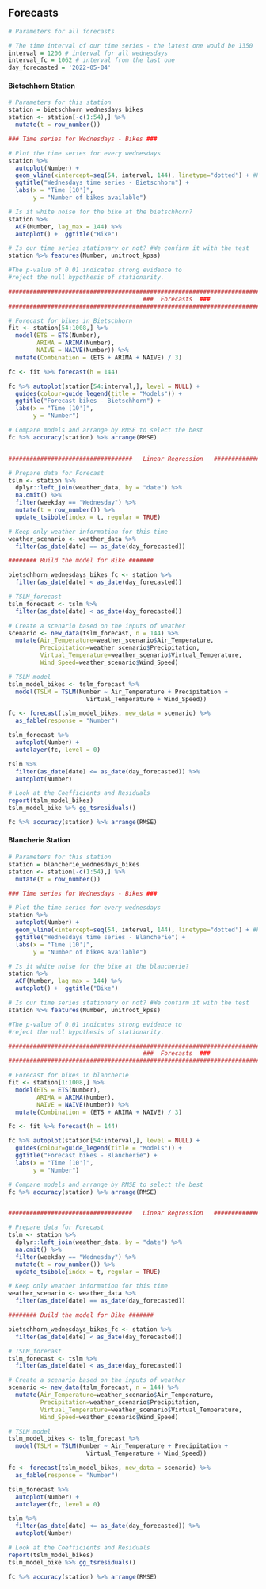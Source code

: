 ## **Forecasts**

```r
# Parameters for all forecasts

# The time interval of our time series - the latest one would be 1350
interval = 1206 # interval for all wednesdays
interval_fc = 1062 # interval from the last one
day_forecasted = '2022-05-04'
```

#### **Bietschhorn Station**

```r
# Parameters for this station
station = bietschhorn_wednesdays_bikes
station <- station[-c(1:54),] %>% 
  mutate(t = row_number())
```

```r
### Time series for Wednesdays - Bikes ###

# Plot the time series for every wednesdays
station %>% 
  autoplot(Number) +
  geom_vline(xintercept=seq(54, interval, 144), linetype="dotted") + #Per day
  ggtitle("Wednesdays time series - Bietschhorn") +
  labs(x = "Time [10']",
       y = "Number of bikes available")
```

```r
# Is it white noise for the bike at the bietschhorn? 
station %>% 
  ACF(Number, lag_max = 144) %>% 
  autoplot() +  ggtitle("Bike")

# Is our time series stationary or not? #We confirm it with the test
station %>% features(Number, unitroot_kpss) 

#The p-value of 0.01 indicates strong evidence to 
#reject the null hypothesis of stationarity.
```

```r
############################################################################################
                                      ###  Forecasts  ###
############################################################################################

# Forecast for bikes in Bietschhorn
fit <- station[54:1008,] %>%
  model(ETS = ETS(Number),
        ARIMA = ARIMA(Number),
        NAIVE = NAIVE(Number)) %>%
  mutate(Combination = (ETS + ARIMA + NAIVE) / 3)

fc <- fit %>% forecast(h = 144)

fc %>% autoplot(station[54:interval,], level = NULL) +
  guides(colour=guide_legend(title = "Models")) +
  ggtitle("Forecast bikes - Bietschhorn") +
  labs(x = "Time [10']",
       y = "Number") 

# Compare models and arrange by RMSE to select the best
fc %>% accuracy(station) %>% arrange(RMSE)


###################################   Linear Regression   ###############################

# Prepare data for Forecast
tslm <- station %>%
  dplyr::left_join(weather_data, by = "date") %>%
  na.omit() %>%
  filter(weekday == "Wednesday") %>%
  mutate(t = row_number()) %>% 
  update_tsibble(index = t, regular = TRUE)

# Keep only weather information for this time
weather_scenario <- weather_data %>% 
  filter(as_date(date) == as_date(day_forecasted))

######## Build the model for Bike #######

bietschhorn_wednesdays_bikes_fc <- station %>% 
  filter(as_date(date) < as_date(day_forecasted))

# TSLM_forecast
tslm_forecast <- tslm %>% 
  filter(as_date(date) < as_date(day_forecasted))

# Create a scenario based on the inputs of weather
scenario <- new_data(tslm_forecast, n = 144) %>% 
  mutate(Air_Temperature=weather_scenario$Air_Temperature,
         Precipitation=weather_scenario$Precipitation,
         Virtual_Temperature=weather_scenario$Virtual_Temperature,
         Wind_Speed=weather_scenario$Wind_Speed)

# TSLM model
tslm_model_bikes <- tslm_forecast %>% 
  model(TSLM = TSLM(Number ~ Air_Temperature + Precipitation +
                      Virtual_Temperature + Wind_Speed))

fc <- forecast(tslm_model_bikes, new_data = scenario) %>% 
  as_fable(response = "Number")

tslm_forecast %>% 
  autoplot(Number) +
  autolayer(fc, level = 0)

tslm %>% 
  filter(as_date(date) <= as_date(day_forecasted)) %>% 
  autoplot(Number)

# Look at the Coefficients and Residuals
report(tslm_model_bikes)
tslm_model_bike %>% gg_tsresiduals()

fc %>% accuracy(station) %>% arrange(RMSE)
```

#### **Blancherie Station**

```r
# Parameters for this station
station = blancherie_wednesdays_bikes
station <- station[-c(1:54),] %>% 
  mutate(t = row_number())
```

```r
### Time series for Wednesdays - Bikes ###

# Plot the time series for every wednesdays
station %>% 
  autoplot(Number) +
  geom_vline(xintercept=seq(54, interval, 144), linetype="dotted") + #Per day
  ggtitle("Wednesdays time series - Blancherie") +
  labs(x = "Time [10']",
       y = "Number of bikes available")
```

```r
# Is it white noise for the bike at the blancherie? 
station %>% 
  ACF(Number, lag_max = 144) %>% 
  autoplot() +  ggtitle("Bike")

# Is our time series stationary or not? #We confirm it with the test
station %>% features(Number, unitroot_kpss) 

#The p-value of 0.01 indicates strong evidence to 
#reject the null hypothesis of stationarity.
```

```r
############################################################################################
                                      ###  Forecasts  ###
############################################################################################

# Forecast for bikes in blancherie
fit <- station[1:1008,] %>%
  model(ETS = ETS(Number),
        ARIMA = ARIMA(Number),
        NAIVE = NAIVE(Number)) %>%
  mutate(Combination = (ETS + ARIMA + NAIVE) / 3)

fc <- fit %>% forecast(h = 144)

fc %>% autoplot(station[54:interval,], level = NULL) +
  guides(colour=guide_legend(title = "Models")) +
  ggtitle("Forecast bikes - Blancherie") +
  labs(x = "Time [10']",
       y = "Number") 

# Compare models and arrange by RMSE to select the best
fc %>% accuracy(station) %>% arrange(RMSE)


###################################   Linear Regression   ###############################

# Prepare data for Forecast
tslm <- station %>%
  dplyr::left_join(weather_data, by = "date") %>%
  na.omit() %>%
  filter(weekday == "Wednesday") %>%
  mutate(t = row_number()) %>% 
  update_tsibble(index = t, regular = TRUE)

# Keep only weather information for this time
weather_scenario <- weather_data %>% 
  filter(as_date(date) == as_date(day_forecasted))

######## Build the model for Bike #######

bietschhorn_wednesdays_bikes_fc <- station %>% 
  filter(as_date(date) < as_date(day_forecasted))

# TSLM_forecast
tslm_forecast <- tslm %>% 
  filter(as_date(date) < as_date(day_forecasted))

# Create a scenario based on the inputs of weather
scenario <- new_data(tslm_forecast, n = 144) %>% 
  mutate(Air_Temperature=weather_scenario$Air_Temperature,
         Precipitation=weather_scenario$Precipitation,
         Virtual_Temperature=weather_scenario$Virtual_Temperature,
         Wind_Speed=weather_scenario$Wind_Speed)

# TSLM model
tslm_model_bikes <- tslm_forecast %>% 
  model(TSLM = TSLM(Number ~ Air_Temperature + Precipitation +
                      Virtual_Temperature + Wind_Speed))

fc <- forecast(tslm_model_bikes, new_data = scenario) %>% 
  as_fable(response = "Number")

tslm_forecast %>% 
  autoplot(Number) +
  autolayer(fc, level = 0)

tslm %>% 
  filter(as_date(date) <= as_date(day_forecasted)) %>% 
  autoplot(Number)

# Look at the Coefficients and Residuals
report(tslm_model_bikes)
tslm_model_bike %>% gg_tsresiduals()

fc %>% accuracy(station) %>% arrange(RMSE)
```
